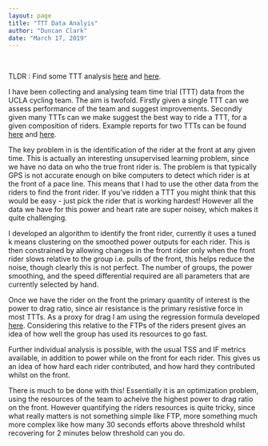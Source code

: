 ```yaml
---
layout: page
title: "TTT Data Analyis"
author: "Duncan Clark"
date: "March 17, 2019"
---
```

<br>

TLDR : Find some TTT analysis [here](https://duncan-clark.github.io./files/TTT_report_0005_DavisTTT_2018_2.html) and [here](https://duncan-clark.github.io./files/TTT_report_0009_NationalsTTT_2018.html).

I have been collecting and analysing team time trial (TTT) data from the UCLA cycling team. The aim is twofold. Firstly given a single TTT can we assess performance of the team and suggest improvements. Secondly given many TTTs can we make suggest the best way to ride a TTT, for a given composition of riders. Example reports for two TTTs can be found [here](https://duncan-clark.github.io./files/TTT_report_0005_DavisTTT_2018_2.html) and [here](https://duncan-clark.github.io./files/TTT_report_0009_NationalsTTT_2018.html).

The key problem in is the identification of the rider at the front at any given time. This is actually an interesting unsupervised learning problem, since we have no data on who the true front rider is. The problem is that typically GPS is not accurate enough on bike computers to detect which rider is at the front of a pace line. This means that I had to use the other data from the riders to find the front rider. If you've ridden a TTT you might think that this would be easy - just pick the rider that is working hardest! However all the data we have for this power and heart rate are super noisey, which makes it quite challenging.

I developed an algorithm to identify the front rider, currently it uses a tuned k means clustering on the smoothed power outputs for each rider. This is then constrained by allowing changes in the front rider only when the front rider slows relative to the group i.e. pulls of the front, this helps reduce the noise, though clearly this is not perfect. The number of groups, the power smoothing, and the speed differential required are all parameters that are currently selected by hand.

Once we have the rider on the front the primary quantity of interest is the power to drag ratio, since air resistance is the primary resistive force in most TTTs. As a proxy for drag I am using the regression formula developed [here](https://www.ncbi.nlm.nih.gov/pubmed/15831060). Considering this relative to the FTPs of the riders present gives an idea of how well the group has used its resources to go fast.

Further individual analysis is possible, with the usual TSS and IF metrics available, in addition to power while on the front for each rider. This gives us an idea of how hard each rider contributed, and how hard they contributed whilst on the front. 

There is much to be done with this! Essentially it is an optimization problem, using the resources of the team to acheive the highest power to drag ratio on the front. However quantifying the riders resources is quite tricky, since what really matters is not something simple like FTP, more something much more complex like how many 30 seconds efforts above threshold whilst recovering for 2 minutes below threshold can you do.


